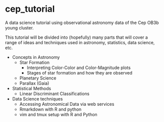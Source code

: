 # cep_tutorial
A data science tutorial using observational astronomy data of the Cep OB3b young cluster.

This tutorial will be divided into (hopefully) many parts that will cover a
range of ideas and techniques used in astronomy, statistics, data science,
etc.  

* Concepts in Astronomy
    * Star Formation 
        * Interpreting Color-Color and Color-Magnitude plots
        * Stages of star formation and how they are observed
    * Planetary Science
    * Parallax (Gaia)
* Statistical Methods
    * Linear Discriminant Classifications
* Data Science techniques
    * Accessing Astronomical Data via web services
    * Rmarkdown with R and python
    * vim and tmux setup with R and Python


